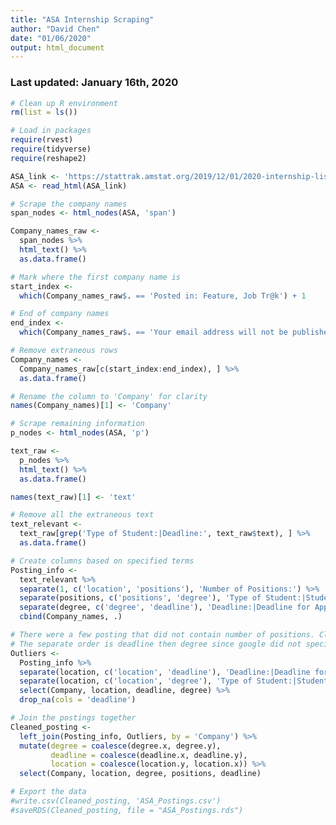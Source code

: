 ```yaml
---
title: "ASA Internship Scraping"
author: "David Chen"
date: "01/06/2020"
output: html_document
---
```

### Last updated: January 16th, 2020

```r
# Clean up R environment
rm(list = ls())

# Load in packages
require(rvest)
require(tidyverse)
require(reshape2)
```

```r
ASA_link <- 'https://stattrak.amstat.org/2019/12/01/2020-internship-listings/'
ASA <- read_html(ASA_link)
```


```r
# Scrape the company names
span_nodes <- html_nodes(ASA, 'span') 

Company_names_raw <-
  span_nodes %>%
  html_text() %>%
  as.data.frame()

# Mark where the first company name is
start_index <- 
  which(Company_names_raw$. == 'Posted in: Feature, Job Tr@k') + 1

# End of company names
end_index <- 
  which(Company_names_raw$. == 'Your email address will not be published.') - 1

# Remove extraneous rows
Company_names <- 
  Company_names_raw[c(start_index:end_index), ] %>%
  as.data.frame()

# Rename the column to 'Company' for clarity
names(Company_names)[1] <- 'Company'

```



```r
# Scrape remaining information
p_nodes <- html_nodes(ASA, 'p') 

text_raw <-
  p_nodes %>%
  html_text() %>%
  as.data.frame()

names(text_raw)[1] <- 'text'

# Remove all the extraneous text
text_relevant <- 
  text_raw[grep('Type of Student:|Deadline:', text_raw$text), ] %>%
  as.data.frame() 

# Create columns based on specified terms
Posting_info <- 
  text_relevant %>%
  separate(1, c('location', 'positions'), 'Number of Positions:') %>%
  separate(positions, c('positions', 'degree'), 'Type of Student:|Student:') %>%
  separate(degree, c('degree', 'deadline'), 'Deadline:|Deadline for Applying:') %>%
  cbind(Company_names, .)
```
```r
# There were a few posting that did not contain number of positions. Clean those.
# The separate order is deadline then degree since google did not specify degree
Outliers <-
  Posting_info %>%
  separate(location, c('location', 'deadline'), 'Deadline:|Deadline for Applying:') %>%
  separate(location, c('location', 'degree'), 'Type of Student:|Student:') %>%
  select(Company, location, deadline, degree) %>%
  drop_na(cols = 'deadline')

# Join the postings together
Cleaned_posting <- 
  left_join(Posting_info, Outliers, by = 'Company') %>%
  mutate(degree = coalesce(degree.x, degree.y), 
         deadline = coalesce(deadline.x, deadline.y),
         location = coalesce(location.y, location.x)) %>%
  select(Company, location, degree, positions, deadline)
```


```r
# Export the data
#write.csv(Cleaned_posting, 'ASA_Postings.csv')
#saveRDS(Cleaned_posting, file = "ASA_Postings.rds")
```